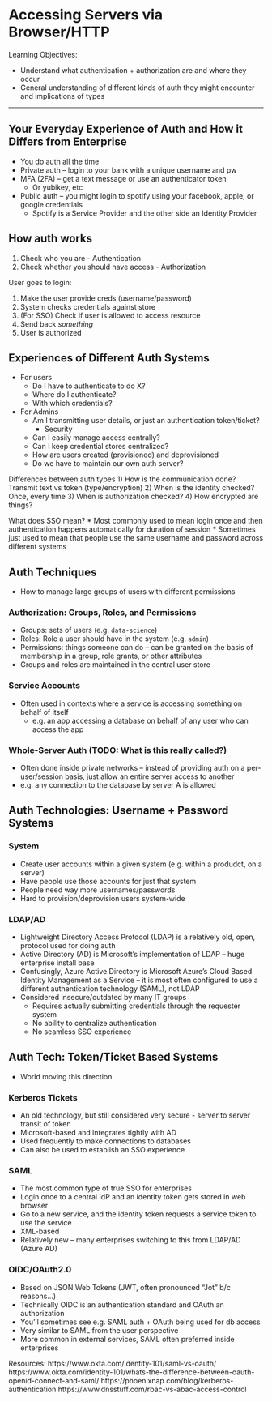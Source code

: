 # Accessing Servers via Browser/HTTP {#auth}

Learning Objectives:

* Understand what authentication + authorization are and where they occur
* General understanding of different kinds of auth they might encounter and implications of types

---


## Your Everyday Experience of Auth and How it Differs from Enterprise

* You do auth all the time
* Private auth -- login to your bank with a unique username and pw
* MFA (2FA) -- get a text message or use an authenticator token 
  * Or yubikey, etc
* Public auth -- you might login to spotify using your facebook, apple, or google credentials
  * Spotify is a Service Provider and the other side an Identity Provider

## How auth works
1) Check who you are - Authentication
2) Check whether you should have access - Authorization
 
User goes to login:

1) Make the user provide creds (username/password)
2) System checks credentials against store
3) (For SSO) Check if user is allowed to access resource
4) Send back *something*
5) User is authorized

## Experiences of Different Auth Systems
* For users 
  * Do I have to authenticate to do X?
  * Where do I authenticate?
  * With which credentials? 
 
* For Admins
  * Am I transmitting user details, or just an authentication token/ticket?
    * Security
  * Can I easily manage access centrally?
  * Can I keep credential stores centralized?
  * How are users created (provisioned) and deprovisioned
  * Do we have to maintain our own auth server?
  
 
Differences between auth types
1) How is the communication done? Transmit text vs token (type/encryption)
2) When is the identity checked? Once, every time
3) When is authorization checked? 
4) How encrypted are things?

What does SSO mean?
* Most commonly used to mean login once and then authentication happens automatically for duration of session
* Sometimes just used to mean that people use the same username and password across different systems

## Auth Techniques

* How to manage large groups of users with different permissions

### Authorization: Groups, Roles, and Permissions

* Groups: sets of users (e.g. `data-science`)
* Roles: Role a user should have in the system (e.g. `admin`)
* Permissions: things someone can do -- can be granted on the basis of membership in a group, role grants, or other attributes
* Groups and roles are maintained in the central user store
 

### Service Accounts

* Often used in contexts where a service is accessing something on behalf of itself
  * e.g. an app accessing a database on behalf of any user who can access the app
  
### Whole-Server Auth (TODO: What is this really called?)

* Often done inside private networks -- instead of providing auth on a per-user/session basis, just allow an entire server access to another
* e.g. any connection to the database by server A is allowed

## Auth Technologies: Username + Password Systems

### System

* Create user accounts within a given system (e.g. within a produdct, on a server)
* Have people use those accounts for just that system
* People need  way more usernames/passwords
* Hard to provision/deprovision users system-wide

### LDAP/AD

* Lightweight Directory Access Protocol (LDAP) is a relatively old, open, protocol used for doing auth
* Active Directory (AD) is Microsoft's implementation of LDAP -- huge enterprise install base
* Confusingly, Azure Active Directory is Microsoft Azure's Cloud Based Identity Management as a Service -- it is most often configured to use a different authentication technology (SAML), not LDAP
* Considered insecure/outdated by many IT groups
  * Requires actually submitting credentials through the requester system
  * No ability to centralize authentication
  * No seamless SSO experience

## Auth Tech: Token/Ticket Based Systems

* World moving this direction

### Kerberos Tickets

* An old technology, but still considered very secure - server to server transit of token
* Microsoft-based and integrates tightly with AD
* Used frequently to make connections to databases
* Can also be used to establish an SSO experience

### SAML

* The most common type of true SSO for enterprises
* Login once to a central IdP and an identity token gets stored in web browser
* Go to a new service, and the identity token requests a service token to use the service
* XML-based
* Relatively new -- many enterprises switching to this from LDAP/AD (Azure AD)

### OIDC/OAuth2.0

* Based on JSON Web Tokens (JWT, often pronounced "Jot" b/c reasons...)
* Technically OIDC is an authentication standard and OAuth an authorization
* You'll sometimes see e.g. SAML auth + OAuth being used for db access
* Very similar to SAML from the user perspective
* More common in external services, SAML often preferred inside enterprises

Resources:
https://www.okta.com/identity-101/saml-vs-oauth/
https://www.okta.com/identity-101/whats-the-difference-between-oauth-openid-connect-and-saml/
https://phoenixnap.com/blog/kerberos-authentication
https://www.dnsstuff.com/rbac-vs-abac-access-control 
